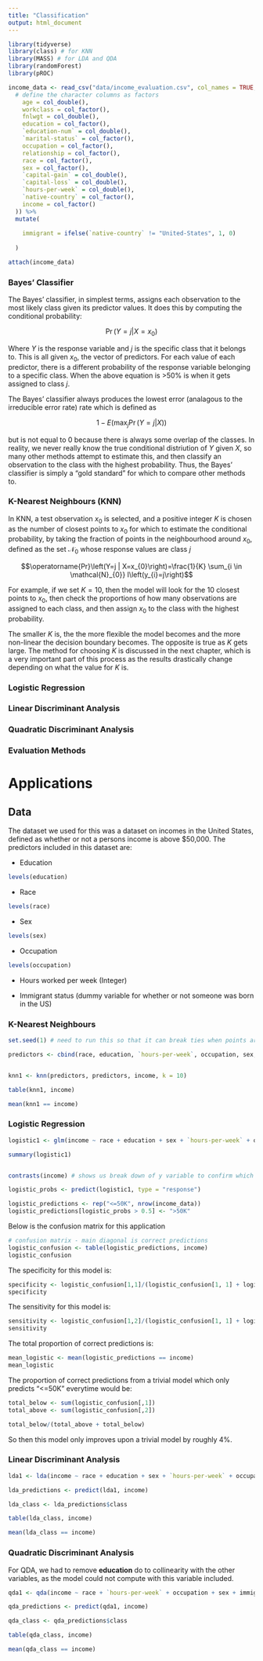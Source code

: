 ```yaml
---
title: "Classification"
output: html_document
---
```


```r
library(tidyverse)
library(class) # for KNN
library(MASS) # for LDA and QDA
library(randomForest)
library(pROC)

income_data <- read_csv("data/income_evaluation.csv", col_names = TRUE, col_types = cols(
  # define the character columns as factors
    age = col_double(),
    workclass = col_factor(),
    fnlwgt = col_double(),
    education = col_factor(),
    `education-num` = col_double(),
    `marital-status` = col_factor(),
    occupation = col_factor(),
    relationship = col_factor(),
    race = col_factor(),
    sex = col_factor(),
    `capital-gain` = col_double(),
    `capital-loss` = col_double(),
    `hours-per-week` = col_double(),
    `native-country` = col_factor(),
    income = col_factor()
  )) %>% 
  mutate(
    
    immigrant = ifelse(`native-country` != "United-States", 1, 0)
    
  )

attach(income_data)
```

### Bayes' Classifier

The Bayes' classifier, in simplest terms, assigns each observation to the most likely class given its predictor values. It does this by computing the conditional probability:

$$\operatorname{Pr}(Y=j | X = x_0)$$ 

Where $Y$ is the response variable and $j$ is the specific class that it belongs to. This is all given $x_0$, the vector of predictors. For each value of each predictor, there is a different probability of the response variable belonging to a specific class. When the above equation is >50% is when it gets assigned to class $j$.

The Bayes' classifier always produces the lowest error (analagous to the irreducible error rate) rate which is defined as

$$1-E\left(\max _{j} \operatorname{Pr}(Y=j | X)\right)$$

but is not equal to 0 because there is always some overlap of the classes. In reality, we never really know the true conditional distriution of $Y$ given $X$, so many other methods attempt to estimate this, and then classify an observation to the class with the highest probability. Thus, the Bayes' classifier is simply a "gold standard" for which to compare other methods to.

### K-Nearest Neighbours (KNN)

In KNN, a test observation $x_0$ is selected, and a positive integer $K$ is chosen as the number of closest points to $x_0$ for which to estimate the conditional probability, by taking the fraction of points in the neighbourhood around $x_0$, defined as the set $\mathcal{N}_0$ whose response values are class $j$

$$\operatorname{Pr}\left(Y=j | X=x_{0}\right)=\frac{1}{K} \sum_{i \in \mathcal{N}_{0}} I\left(y_{i}=j\right)$$

For example, if we set $K = 10$, then the model will look for the 10 closest points to $x_0$, then check the proportions of how many observations are assigned to each class, and then assign $x_0$ to the class with the highest probability. 

The smaller $K$ is, the the more flexible the model becomes and the more non-linear the decision boundary becomes. The opposite is true as $K$ gets large. The method for choosing $K$ is discussed in the next chapter, which is a very important part of this process as the results drastically change depending on what the value for $K$ is. 



### Logistic Regression


### Linear Discriminant Analysis

### Quadratic Discriminant Analysis

### Evaluation Methods

# Applications

## Data 

The dataset we used for this was a dataset on incomes in the United States, defined as whether or not a persons income is above $50,000. The predictors included in this dataset are: 

* Education
```r
levels(education)
```

* Race
```r
levels(race)
```

* Sex 
```r
levels(sex)
```

* Occupation
```r
levels(occupation)
```

* Hours worked per week (Integer)

* Immigrant status (dummy variable for whether or not someone was born in the US)

### K-Nearest Neighbours

```r

set.seed(1) # need to run this so that it can break ties when points are equidistant by randomly choosing which ones to include

predictors <- cbind(race, education, `hours-per-week`, occupation, sex, immigrant)


knn1 <- knn(predictors, predictors, income, k = 10)


```



```r
table(knn1, income)

mean(knn1 == income)
```




### Logistic Regression

```r

logistic1 <- glm(income ~ race + education + sex + `hours-per-week` + occupation + immigrant, data = income_data, family = binomial)

summary(logistic1)


contrasts(income) # shows us break down of y variable to confirm which one we are predicting as "1" in the regression.


```

```r

logistic_probs <- predict(logistic1, type = "response")

logistic_predictions <- rep("<=50K", nrow(income_data))
logistic_predictions[logistic_probs > 0.5] <- ">50K"

```


Below is the confusion matrix for this application

```r

# confusion matrix - main diagonal is correct predictions
logistic_confusion <- table(logistic_predictions, income)
logistic_confusion
```

The specificity for this model is:
```r
specificity <- logistic_confusion[1,1]/(logistic_confusion[1, 1] + logistic_confusion[2,1])
specificity
```

The sensitivity for this model is:
```r
sensitivity <- logistic_confusion[1,2]/(logistic_confusion[1, 1] + logistic_confusion[2,2])
sensitivity
```

The total proportion of correct predictions is:
```r

mean_logistic <- mean(logistic_predictions == income)
mean_logistic
```

The proportion of correct predictions from a trivial model which only predicts "<=50K" everytime would be:
```r
total_below <- sum(logistic_confusion[,1])
total_above <- sum(logistic_confusion[,2])

total_below/(total_above + total_below)
```
So then this model only improves upon a trivial model by roughly 4%.


### Linear Discriminant Analysis


```r

lda1 <- lda(income ~ race + education + sex + `hours-per-week` + occupation + immigrant, data = income_data)

lda_predictions <- predict(lda1, income)

lda_class <- lda_predictions$class

table(lda_class, income)

mean(lda_class == income)

```


### Quadratic Discriminant Analysis

For QDA, we had to remove **education** do to collinearity with the other variables, as the model could not compute with this variable included.
```r
qda1 <- qda(income ~ race + `hours-per-week` + occupation + sex + immigrant, data = income_data) # removed education because it was too correlated with race

qda_predictions <- predict(qda1, income)

qda_class <- qda_predictions$class

table(qda_class, income)

mean(qda_class == income)
```



